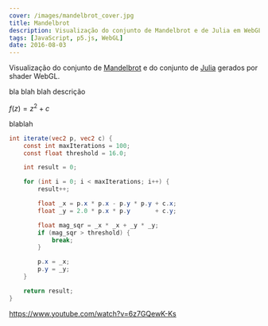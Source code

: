 ```yaml
---
cover: /images/mandelbrot_cover.jpg
title: Mandelbrot
description: Visualização do conjunto de Mandelbrot e de Julia em WebGL.
tags: [JavaScript, p5.js, WebGL]
date: 2016-08-03
---
```


Visualização do conjunto de [Mandelbrot](https://en.wikipedia.org/wiki/Mandelbrot_set) e do conjunto de [Julia](https://en.wikipedia.org/wiki/Julia_set) gerados por shader WebGL.


<div class="flex flex-wrap justify-center gap-4">
	<Mandelbrot client:only="react" defaultZoom={0.2} defaultOffset={{ x: -0.75, y: 0 }} />
	<Mandelbrot client:only="react" defaultZoom={0.3} defaultJulia={{ x: -0.4, y: 0.6 }} />
</div>

bla blah blah descrição

$f(z) = z^2 + c$

blablah

```glsl
int iterate(vec2 p, vec2 c) {
	const int maxIterations = 100;
	const float threshold = 16.0;

	int result = 0;

	for (int i = 0; i < maxIterations; i++) {
		result++;

		float _x = p.x * p.x - p.y * p.y + c.x;
		float _y = 2.0 * p.x * p.y       + c.y;

		float mag_sqr = _x * _x + _y * _y;
		if (mag_sqr > threshold) {
			break;
		}

		p.x = _x;
		p.y = _y;
	}

	return result;
}
```

https://www.youtube.com/watch?v=6z7GQewK-Ks